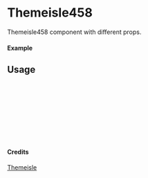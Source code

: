 
<Meta of={Themeisle458} title="Themeisle/Themeisle458" />

# Themeisle458

Themeisle458 component with different props.

#### Example

<Canvas of={Themeisle458.Primary} />

## Usage

```ts
import { Themeisle458 } from "yadl-ui";

const Example = () => {
  return (
      <Themeisle458 />
  );
};

export default Example;
```

#### Credits
[Themeisle](https://themeisle.com/illustrations/)
